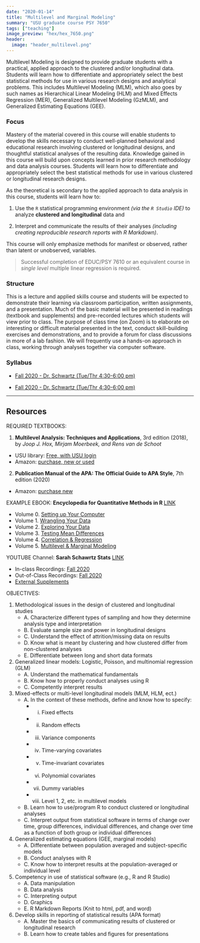 ```yaml
---
date: "2020-01-14"
title: "Multilevel and Marginal Modeling"
summary: "USU graduate course PSY 7650"
tags: ["teaching"]
image_preview: "hex/hex_7650.png"
header:
  image: "header_multilevel.png"
---
```



<!-- Note: image relative to `static/img/` folder  -->



Multilevel Modeling is designed to provide graduate students with a practical, applied approach to the clustered and/or longitudinal data. Students will learn how to differentiate and appropriately select the best statistical methods for use in various research designs and analytical problems.  This includes Multilevel Modeling (MLM), which also goes by such names as Hierarchical Linear Modeling (HLM) and Mixed Effects Regression (MER), Generalized Multilevel Modeling (GzMLM), and Generalized Estimating Equations (GEE).



### Focus

Mastery of the material covered in this course will enable students to develop the skills necessary to conduct well-planned behavioral and educational research involving clustered or longitudinal designs, and thoughtful statistical analyses of the resulting data. Knowledge gained in this course will build upon concepts learned in prior research methodology and data analysis courses. Students will learn how to differentiate and appropriately select the best statistical methods for use in various clustered or longitudinal research designs. 

As the theoretical is secondary to the applied approach to data analysis in this course, students will learn how to:

1. Use the `R` statistical programming environment *(via the `R Studio` IDE)* to analyze **clustered and
longitudinal** data and

2. Interpret and communicate the results of their analyses *(including creating reproducible research reports with R Markdown)*.

This course will only emphasize methods for manifest or observed, rather than latent or unobserved, variables.

> Successful completion of EDUC/PSY 7610 or an equivalent course in *single level* multiple linear regression is required. 


### Structure

This is a lecture and applied skills course and students will be expected to demonstrate their learning via classroom participation, written assignments, and a presentation. Much of the basic material will be presented in readings (textbook and supplements) and pre-recorded lectures which students will view prior to class. The purpose of class time (on Zoom) is to elaborate on interesting or difficult material presented in the text, conduct skill-building exercises and demonstrations, and to provide a forum for class discussions in more of a lab fashion. We will frequently use a hands-on approach in class, working through analyses together via computer software. 


### Syllabus

* [Fall 2020 - Dr. Schwartz (Tue/Thr 4:30-6:00 pm)](https://cehs-research.github.io/PSY-7650_public/syllabi/EDUCPSY 6600 Syllabus Sum2020.pdf)

* [Fall 2020 - Dr. Schwartz (Tue/Thr 4:30-6:00 pm)](https://cehs-research.github.io/PSY-6600_public/syllabi/EDUCPSY 6600 Syllabus Spr2020.pdf)

-----

## Resources

REQUIRED TEXTBOOKS: 

1. **Multilevel Analysis: Techniques and Applications**, 3rd edition (2018), by *Joop J. Hox, Mirjam Moerbeek, and Rens van de Schoot* 

* USU library: [Free, with USU login](https://ebookcentral-proquest-com.dist.lib.usu.edu/lib/usu/reader.action?docID=5046900)    
* Amazon: [purchase, new or used](https://www.amazon.com/Multilevel-Analysis-Quantitative-Methodology-Joop/dp/1138121363/ref=sr_1_1?dchild=1&keywords=*Multilevel+Analysis%3A+Techniques+and+Applications&qid=1599166381&sr=8-1)    
    
2. **Publication Manual of the APA: The Official Guide to APA Style**, 7th edition (2020)

* Amazon: [purchase new](https://www.amazon.com/Publication-Manual-American-Psychological-Association-dp-143383216X/dp/143383216X/ref=mt_other?_encoding=UTF8&me=&qid=1599166844)
    

EXAMPLE EBOOK: **Encyclopedia for Quantitative Methods in R **  [LINK](https://cehs-research.github.io/eBooks/) 
    

* Volume 0. [Setting up Your Computer](https://cehs-research.github.io/eBook_install) 
* Volume 1. [Wrangling Your Data](https://cehs-research.github.io/eBook_wrangle/)
* Volume 2. [Exploring Your Data](https://cehs-research.github.io/eBook_explore/)    
* Volume 3. [Testing Mean Differences](https://cehs-research.github.io/eBook_ANOVA/)  
* Volume 4. [Correlation & Regression](https://cehs-research.github.io/eBook_regression/)
* Volume 5. [Multilevel & Marginal Modeling](https://cehs-research.github.io/eBook_multilevel/)
    
    
YOUTUBE Channel: **Sarah Schawrtz Stats** [LINK](https://www.youtube.com/channel/UCbkTRp5FeSNIWeueyqBVPkA)        
    

* In-class Recordings: [Fall 2020](https://www.youtube.com/playlist?list=PLtAksNetLqNrL9MWG-nOuuuqR2Vkpo86p)    
* Out-of-Class Recordings: [Fall 2020](https://www.youtube.com/playlist?list=PLtAksNetLqNpvUgGYL21LpyR7OszB-Qn1)    
* [External Supplements](https://www.youtube.com/playlist?list=PLtAksNetLqNqkk4rDa7dvyDa6sBpGzTLq)    
    


OBJECTIVES:

1. Methodological issues in the design of clustered and longitudinal studies
    * A. Characterize different types of sampling and how they determine analysis type and interpretation
    * B. Evaluate sample size and power in longitudinal designs
    * C. Understand the effect of attrition/missing data on results
    * D. Know what is meant by clustering and how clustered differ from non-clustered analyses
    * E. Differentiate between long and short data formats
    
    
2. Generalized linear models: Logistic, Poisson, and multinomial regression (GLM)
    * A. Understand the mathematical fundamentals
    * B. Know how to properly conduct analyses using R
    * C. Competently interpret results
    
    
3. Mixed-effects or multi-level longitudinal models (MLM, HLM, ect.)
    * A. In the context of these methods, define and know how to specify:
        + i. Fixed effects
        + ii. Random effects
        + iii. Variance components
        + iv. Time-varying covariates
        + v. Time-invariant covariates
        + vi. Polynomial covariates
        + vii. Dummy variables
        + viii. Level 1, 2, etc. in multilevel models
        
    * B. Learn how to use/program R to conduct clustered or longitudinal analyses
    * C. Interpret output from statistical software in terms of change over time, group differences, individual differences, and change over time as a function of both group or individual differences
    
    
4. Generalized estimating equations (GEE, marginal models)
    * A. Differentiate between population averaged and subject-specific models
    * B. Conduct analyses with R
    * C. Know how to interpret results at the population-averaged or individual level
    
5. Competency in use of statistical software (e.g., R and R Studio)
    * A. Data manipulation
    * B. Data analysis
    * C. Interpreting output
    * D. Graphics
    * E. R Markdown Reports (Knit to html, pdf, and word)
    
    
6. Develop skills in reporting of statistical results (APA format)
    * A. Master the basics of communicating results of clustered or longitudinal research
    * B. Learn how to create tables and figures for presentations

